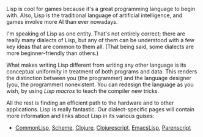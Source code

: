 Lisp is cool for games because it's a great programming language to begin with. Also, Lisp is the traditional language of artificial intelligence, and games involve more AI than ever nowadays.

I'm speaking of Lisp as one entity. That's not entirely correct; there are really many dialects of Lisp, but any of them can be understood with a few key ideas that are common to them all. (That being said, some dialects are more beginner-friendly than others.)

What makes writing Lisp different from writing any other language is its conceptual uniformity in treatment of both programs and data. This renders the distinction between you (the programmer) and the language designer (you, the programmer) nonexistent. You can redesign the language as you wish, by using ''Lisp macros'' to teach the compiler new tricks.

All the rest is finding an efficient path to the hardware and to other applications. Lisp is really fantastic. Our dialect-specific pages will contain more information and links about Lisp in its various guises:

* [[CommonLisp]], [[Scheme]], [[Clojure]], [[Clojurescript]], [[EmacsLisp]], [[Parenscript]]